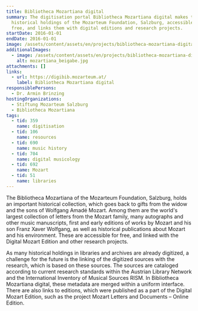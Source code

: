 ```yaml
---
title: Bibliotheca Mozartiana digital
summary: The digitisation portal Bibliotheca Mozartiana digital makes the
  historical holdings of the Mozarteum Foundation, Salzburg, accessible for
  free, and links them with digital editions and research projects.
startDate: 2016-01-01
endDate: 2016-01-01
image: /assets/content/assets/en/projects/bibliotheca-mozartiana-digital/mozart.png
additionalImages:
  - image: /assets/content/assets/en/projects/bibliotheca-mozartiana-digital/additionalImages/mozartiana_beigabe.jpg
    alt: mozartiana_beigabe.jpg
attachments: []
links:
  - url: https://digibib.mozarteum.at/
    label: Bibliotheca Mozartiana digital
responsiblePersons:
  - Dr. Armin Brinzing
hostingOrganizations:
  - Stiftung Mozarteum Salzburg
  - Bibliotheca Mozartiana
tags:
  - tid: 359
    name: digitisation
  - tid: 106
    name: resources
  - tid: 690
    name: music history
  - tid: 704
    name: digital musicology
  - tid: 692
    name: Mozart
  - tid: 51
    name: libraries
---
```

The Bibliotheca Mozartiana of the Mozarteum Foundation, Salzburg, holds an important historical collection, which goes back to gifts from the widow and the sons of Wolfgang Amadé Mozart. Among them are the world's largest collection of letters from the Mozart family, many autographs and other music manuscripts, first and early editions of works by Mozart and his son Franz Xaver Wolfgang, as well as historical publications about Mozart and his environment. These are accessible for free, and linked with the Digital Mozart Edition and other research projects.

As many historical holdings in libraries and archives are already digitized, a challenge for the future is the linking of the digitized sources with the research, which is based on these sources. The sources are cataloged according to current research standards within the Austrian Library Network and the International Inventory of Musical Sources RISM. In Bibliotheca Mozartiana digital, these metadata are merged within a uniform interface. There are also links to editions, which were published as a part of the Digital Mozart Edition, such as the project Mozart Letters and Documents – Online Edition.
